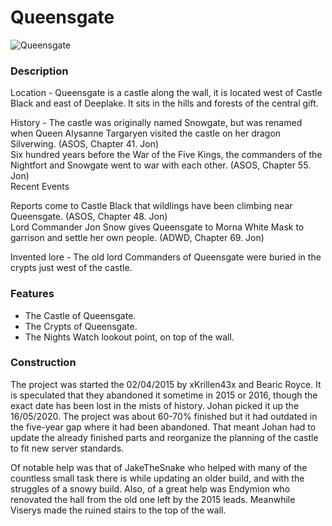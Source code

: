 

# Queensgate

<Image src="https://cdn.sanity.io/images/1as7cn02/production/b2a5f34ebbf36720e62b2c3578570b65e1bd6085-1280x720.png?w=976&h=350&fit=crop&crop=center&auto=format" alt="Queensgate" width={976} height={350}  />

<ProjectDetails
  floatRight
  region="The Wall"
  house="Night's Watch"
  type="Ruin"
  status="Completed"
  warp="/warp queensgate"
  projectLead="JohanKR850, xKrillen43x, Bearic Royce"
  dateStarted="April 2, 2015"
  dateCompleted="April 2, 2015"
/>

### Description

Location - Queensgate is a castle along the wall, it is located west of Castle Black and east of Deeplake. It sits in the hills and forests of the central gift.

History - The castle was originally named Snowgate, but was renamed when Queen Alysanne Targaryen visited the castle on her dragon Silverwing. (ASOS, Chapter 41. Jon)  
Six hundred years before the War of the Five Kings, the commanders of the Nightfort and Snowgate went to war with each other. (ASOS, Chapter 55. Jon)  
Recent Events  


Reports come to Castle Black that wildlings have been climbing near Queensgate. (ASOS, Chapter 48. Jon)  
Lord Commander Jon Snow gives Queensgate to Morna White Mask to garrison and settle her own people. (ADWD, Chapter 69. Jon)

Invented lore - The old lord Commanders of Queensgate were buried in the crypts just west of the castle.

### Features  


* The Castle of Queensgate.
* The Crypts of Queensgate.
* The Nights Watch lookout point, on top of the wall.

### Construction

The project was started the 02/04/2015 by xKrillen43x and Bearic Royce. It is speculated that they abandoned it sometime in 2015 or 2016, though the exact date has been lost in the mists of history. Johan picked it up the 16/05/2020. The project was about 60-70% finished but it had outdated in the five-year gap where it had been abandoned. That meant Johan had to update the already finished parts and reorganize the planning of the castle to fit new server standards.

Of notable help was that of JakeTheSnake who helped with many of the countless small task there is while updating an older build, and with the struggles of a snowy build. Also, of a great help was Endymion who renovated the hall from the old one left by the 2015 leads. Meanwhile Viserys made the ruined stairs to the top of the wall.